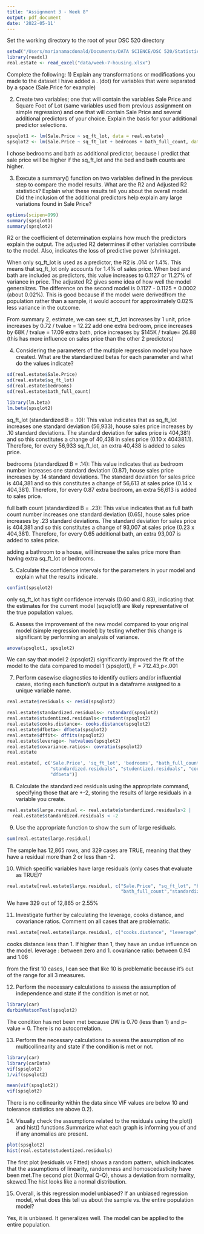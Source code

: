 ```yaml
---
title: "Assignment 3 - Week 8"
output: pdf_document
date: '2022-05-11'
---
```


Set the working directory to the root of your DSC 520 directory
```r
setwd("/Users/marianamacdonald/Documents/DATA SCIENCE/DSC 520/Statistics R/Week 2/dsc520")
library(readxl)
real.estate <- read_excel("data/week-7-housing.xlsx")
```


Complete the following:
1) Explain any transformations or modifications you made to the dataset I have added a . (dot) for variables that were separated by a space (Sale.Price for example)

 
2) Create two variables; one that will contain the variables Sale Price and Square Foot of Lot (same variables used from previous assignment on simple regression) and one that will contain Sale Price and several additional predictors of your choice. Explain the basis for your additional predictor selections.


```r
spsqlot1 <- lm(Sale.Price ~ sq_ft_lot, data = real.estate)
spsqlot2 <- lm(Sale.Price ~ sq_ft_lot + bedrooms + bath_full_count, data = real.estate)
```


I chose bedrooms and bath as additional predictor, because I predict that sale price will be higher if the sq_ft_lot and the bed and bath counts are higher.


3) Execute a summary() function on two variables defined in the previous step to compare the model results. What are the R2 and Adjusted R2 statistics? Explain what these results tell you about the overall model. Did the inclusion of the additional predictors help explain any large variations found in Sale Price?

```r
options(scipen=999)
summary(spsqlot1)
summary(spsqlot2)
```


R2 or the coefficient of determination explains how much the predictors explain the output. The adjusted R2 determines if other variables contribute to the model. Also, indicates the loss of predictive power (shrinkage).

When only sq_ft_lot is used as a predictor, the R2 is .014 or 1.4%. This means that sq_ft_lot only accounts for 1.4% of sales price. When bed and bath are included as predictors, this value increases to 0.1127 or 11.27% of variance in price. The adjusted R2 gives some idea of how well the model generalizes. The difference on the second model is 0.1127 - 0.1125 = 0.0002 (about 0.02%). This is good because if the model were derivedfrom the population rather than a sample, it would account for approximately 0.02% less variance in the outcome.

From summary 2, estimate, we can see: st_ft_lot increases by 1 unit, price increases by 0.72 / tvalue = 12.22 add one extra bedroom, price increases by 68K / tvalue = 17.09 extra bath, price increases by $145K / tvalue= 26.88 (this has more influence on sales price than the other 2 predictors)


4) Considering the parameters of the multiple regression model you have created. 
What are the standardized betas for each parameter and what do the values indicate?


```r
sd(real.estate$Sale.Price)
sd(real.estate$sq_ft_lot)
sd(real.estate$bedrooms)
sd(real.estate$bath_full_count)

library(lm.beta)
lm.beta(spsqlot2)
```


sq_ft_lot (standardized B = .10): This value indicates that as sq_ft_lot increases one standard deviation (56,933), house sales price increases by .10 standard deviations. The standard deviation for sales price is 404,381) and so this constitutes a change of 40,438 in sales price (0.10 x 404381.1). Therefore, for every 56,933 sq_ft_lot, an extra 40,438 is added to sales price.

bedrooms (standardized B = .14): This value indicates that as bedroom number increases one standard deviation (0.87), house sales price increases by .14 standard deviations. The standard deviation for sales price is 404,381 and  so this constitutes a change of 56,613 at sales price (0.14 x 404,381). Therefore, for every 0.87 extra bedroom, an extra 56,613 is added to sales price.
  
full bath count (standardized B = .23): This value indicates that as full bath count number increases one standard deviation (0.65), house sales price increases by .23 standard deviations. The standard deviation for sales price is 404,381 and so this constitutes a change  of 93,007 at sales price (0.23 x 404,381). Therefore, for every 0.65 additional bath, an extra 93,007 is added to sales price.

adding a bathroom to a house, will increase the sales price more than having extra sq_ft_lot or bedrooms.


  
5)  Calculate the confidence intervals for the parameters in your model and explain what the results indicate.


```r
confint(spsqlot2)
```


only sq_ft_lot has tight confidence intervals (0.60 and 0.83), indicating that the estimates for the current model (sqsqlot1) are likely representative of the true population values.



6) Assess the improvement of the new model compared to your original model (simple regression model) by  testing whether this change is significant by performing an analysis of variance.

```r
anova(spsqlot1, spsqlot2)
```


We can say that model 2 (spsqlot2) significantly improved the fit of the model to the data compared to model 1 (spsqlot1), 
F = 712.43,p<.001



7) Perform casewise diagnostics to identify outliers and/or influential cases, storing each function's output in a dataframe assigned to a unique variable name.

```r
real.estate$residuals <- resid(spsqlot2)

real.estate$standardized.residuals<- rstandard(spsqlot2)
real.estate$studentized.residuals<-rstudent(spsqlot2)
real.estate$cooks.distance<- cooks.distance(spsqlot2)
real.estate$dfbeta<- dfbeta(spsqlot2)
real.estate$dffit<- dffits(spsqlot2)
real.estate$leverage<- hatvalues(spsqlot2)
real.estate$covariance.ratios<- covratio(spsqlot2)
real.estate

real.estate[, c('Sale.Price', 'sq_ft_lot', 'bedrooms', "bath_full_count", "residuals", 
                "standardized.residuals", "studentized.residuals", "cooks.distance",
                "dfbeta")]

```


8) Calculate the standardized residuals using the appropriate command, specifying those that are +-2,  storing the results of large residuals in a variable you create.

```r
real.estate$large.residual <- real.estate$standardized.residuals>2 | 
  real.estate$standardized.residuals < -2
```



9) Use the appropriate function to show the sum of large residuals.

```r
sum(real.estate$large.residual)
```

The sample has 12,865 rows, and 329 cases are TRUE, meaning that they have a residual more than 2 or less than -2.


10) Which specific variables have large residuals (only cases that evaluate as TRUE)?

```r
real.estate[real.estate$large.residual, c("Sale.Price", "sq_ft_lot", "bedrooms", 
                                          "bath_full_count","standardized.residuals")]
```

We have 329 out of 12,865 or 2.55%

11) Investigate further by calculating the leverage, cooks distance, and covariance ratios. Comment on all cases that are problematic.

```r
real.estate[real.estate$large.residual, c("cooks.distance", "leverage", "covariance.ratios")]
```

cooks distance less than 1. If higher than 1, they have an undue influence on the model.
leverage :  between zero and 1. 
covariance ratio: between 0.94 and 1.06

from the first 10 cases, I can see that like 10 is problematic because it's out of the range for all 3 measures.

12) Perform the necessary calculations to assess the assumption of independence and state if the condition is met or not.

```r
library(car)
durbinWatsonTest(spsqlot2)
```


The condition has not been met because DW is 0.70 (less than 1) and p-value = 0. 
There is no autocorrelation.


13) Perform the necessary calculations to assess the assumption of no multicollinearity and state if the condition is met or not.

```r
library(car)
library(carData)
vif(spsqlot2)
1/vif(spsqlot2)

mean(vif(spsqlot2))
vif(spsqlot2)
```


There is no collinearity within the data since VIF values are below 10 and tolerance statistics are above 0.2).



14) Visually check the assumptions related to the residuals using the plot() and hist() functions.Summarize what each graph is informing you of and if any anomalies are present.


```r
plot(spsqlot2)
hist(real.estate$studentized.residuals)
```


The  first plot (residuals vs Fitted) shows a random pattern, which indicates that the assumptions of linearity, randomness and homoscedasticity have been met.The second plot (Normal Q-Q), shows a deviation from normality, skewed.The hist looks like a normal distribution. 

15) Overall, is this regression model unbiased? If an unbiased regression model, what does this tell us about the sample vs. the entire population model?

Yes, it is unbiased. It generalizes well. The model can be applied to the entire population.
